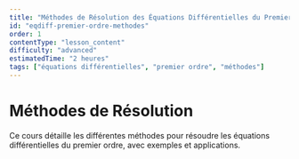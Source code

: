 ```yaml
---
title: "Méthodes de Résolution des Équations Différentielles du Premier Ordre"
id: "eqdiff-premier-ordre-methodes"
order: 1
contentType: "lesson_content"
difficulty: "advanced"
estimatedTime: "2 heures"
tags: ["équations différentielles", "premier ordre", "méthodes"]
---
```


# Méthodes de Résolution

Ce cours détaille les différentes méthodes pour résoudre les équations différentielles du premier ordre, avec exemples et applications.